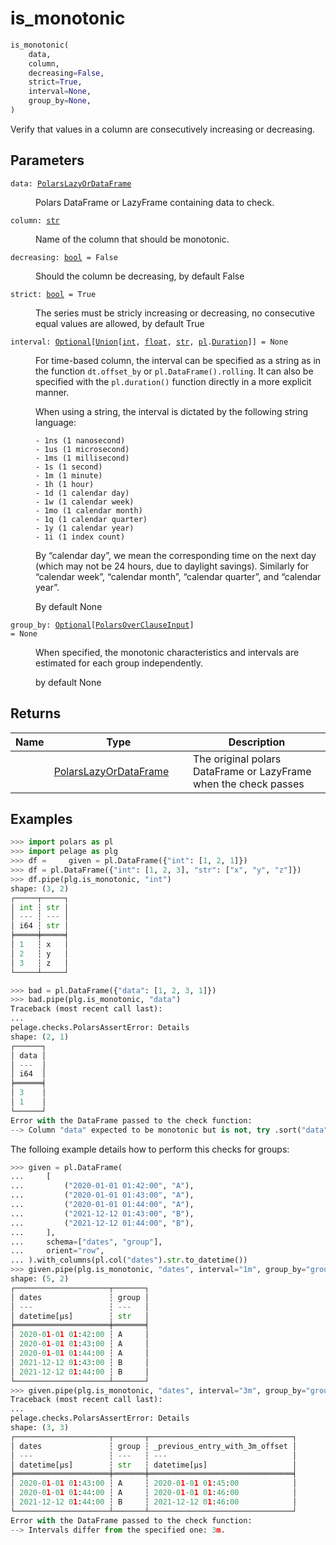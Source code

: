 # is_monotonic { #pelage.is_monotonic }

```python
is_monotonic(
    data,
    column,
    decreasing=False,
    strict=True,
    interval=None,
    group_by=None,
)
```

Verify that values in a column are consecutively increasing or decreasing.

## Parameters {.doc-section .doc-section-parameters}

<code><span class="parameter-name">data</span><span class="parameter-annotation-sep">:</span> <span class="parameter-annotation">[PolarsLazyOrDataFrame](`pelage.types.PolarsLazyOrDataFrame`)</span></code>

:   Polars DataFrame or LazyFrame containing data to check.

<code><span class="parameter-name">column</span><span class="parameter-annotation-sep">:</span> <span class="parameter-annotation">[str](`str`)</span></code>

:   Name of the column that should be monotonic.

<code><span class="parameter-name">decreasing</span><span class="parameter-annotation-sep">:</span> <span class="parameter-annotation">[bool](`bool`)</span> <span class="parameter-default-sep">=</span> <span class="parameter-default">False</span></code>

:   Should the column be decreasing, by default False

<code><span class="parameter-name">strict</span><span class="parameter-annotation-sep">:</span> <span class="parameter-annotation">[bool](`bool`)</span> <span class="parameter-default-sep">=</span> <span class="parameter-default">True</span></code>

:   The series must be stricly increasing or decreasing, no consecutive equal values
    are allowed, by default True

<code><span class="parameter-name">interval</span><span class="parameter-annotation-sep">:</span> <span class="parameter-annotation">[Optional](`typing.Optional`)\[[Union](`typing.Union`)\[[int](`int`), [float](`float`), [str](`str`), [pl](`polars`).[Duration](`polars.Duration`)\]\]</span> <span class="parameter-default-sep">=</span> <span class="parameter-default">None</span></code>

:   For time-based column, the interval can be specified as a string as in the
    function `dt.offset_by` or `pl.DataFrame().rolling`. It can also be specified
    with the `pl.duration()` function directly in a more explicit manner.

    When using a string, the interval is dictated by the following string language:

        - 1ns (1 nanosecond)
        - 1us (1 microsecond)
        - 1ms (1 millisecond)
        - 1s (1 second)
        - 1m (1 minute)
        - 1h (1 hour)
        - 1d (1 calendar day)
        - 1w (1 calendar week)
        - 1mo (1 calendar month)
        - 1q (1 calendar quarter)
        - 1y (1 calendar year)
        - 1i (1 index count)

    By "calendar day", we mean the corresponding time on the next day (which may
    not be 24 hours, due to daylight savings). Similarly for "calendar week",
    "calendar month", "calendar quarter", and "calendar year".

    By default None

<code><span class="parameter-name">group_by</span><span class="parameter-annotation-sep">:</span> <span class="parameter-annotation">[Optional](`typing.Optional`)\[[PolarsOverClauseInput](`pelage.types.PolarsOverClauseInput`)\]</span> <span class="parameter-default-sep">=</span> <span class="parameter-default">None</span></code>

:   When specified, the monotonic characteristics and intervals are estimated for
    each group independently.

    by default None

## Returns {.doc-section .doc-section-returns}

| Name   | Type                                                          | Description                                                      |
|--------|---------------------------------------------------------------|------------------------------------------------------------------|
|        | [PolarsLazyOrDataFrame](`pelage.types.PolarsLazyOrDataFrame`) | The original polars DataFrame or LazyFrame when the check passes |

## Examples {.doc-section .doc-section-examples}

```python
>>> import polars as pl
>>> import pelage as plg
>>> df =     given = pl.DataFrame({"int": [1, 2, 1]})
>>> df = pl.DataFrame({"int": [1, 2, 3], "str": ["x", "y", "z"]})
>>> df.pipe(plg.is_monotonic, "int")
shape: (3, 2)
┌─────┬─────┐
│ int ┆ str │
│ --- ┆ --- │
│ i64 ┆ str │
╞═════╪═════╡
│ 1   ┆ x   │
│ 2   ┆ y   │
│ 3   ┆ z   │
└─────┴─────┘
```

```python
>>> bad = pl.DataFrame({"data": [1, 2, 3, 1]})
>>> bad.pipe(plg.is_monotonic, "data")
Traceback (most recent call last):
...
pelage.checks.PolarsAssertError: Details
shape: (2, 1)
┌──────┐
│ data │
│ ---  │
│ i64  │
╞══════╡
│ 3    │
│ 1    │
└──────┘
Error with the DataFrame passed to the check function:
--> Column "data" expected to be monotonic but is not, try .sort("data")
```

The folloing example details how to perform this checks for groups:

```python
>>> given = pl.DataFrame(
...     [
...         ("2020-01-01 01:42:00", "A"),
...         ("2020-01-01 01:43:00", "A"),
...         ("2020-01-01 01:44:00", "A"),
...         ("2021-12-12 01:43:00", "B"),
...         ("2021-12-12 01:44:00", "B"),
...     ],
...     schema=["dates", "group"],
...     orient="row",
... ).with_columns(pl.col("dates").str.to_datetime())
>>> given.pipe(plg.is_monotonic, "dates", interval="1m", group_by="group")
shape: (5, 2)
┌─────────────────────┬───────┐
│ dates               ┆ group │
│ ---                 ┆ ---   │
│ datetime[μs]        ┆ str   │
╞═════════════════════╪═══════╡
│ 2020-01-01 01:42:00 ┆ A     │
│ 2020-01-01 01:43:00 ┆ A     │
│ 2020-01-01 01:44:00 ┆ A     │
│ 2021-12-12 01:43:00 ┆ B     │
│ 2021-12-12 01:44:00 ┆ B     │
└─────────────────────┴───────┘
>>> given.pipe(plg.is_monotonic, "dates", interval="3m", group_by="group")
Traceback (most recent call last):
...
pelage.checks.PolarsAssertError: Details
shape: (3, 3)
┌─────────────────────┬───────┬────────────────────────────────┐
│ dates               ┆ group ┆ _previous_entry_with_3m_offset │
│ ---                 ┆ ---   ┆ ---                            │
│ datetime[μs]        ┆ str   ┆ datetime[μs]                   │
╞═════════════════════╪═══════╪════════════════════════════════╡
│ 2020-01-01 01:43:00 ┆ A     ┆ 2020-01-01 01:45:00            │
│ 2020-01-01 01:44:00 ┆ A     ┆ 2020-01-01 01:46:00            │
│ 2021-12-12 01:44:00 ┆ B     ┆ 2021-12-12 01:46:00            │
└─────────────────────┴───────┴────────────────────────────────┘
Error with the DataFrame passed to the check function:
--> Intervals differ from the specified one: 3m.
```
